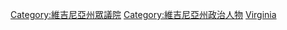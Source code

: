 [[Category:維吉尼亞州眾議院|Category:維吉尼亞州眾議院]]
[[Category:維吉尼亞州政治人物|Category:維吉尼亞州政治人物]]
[[Category:美國各州眾議員|Virginia]]